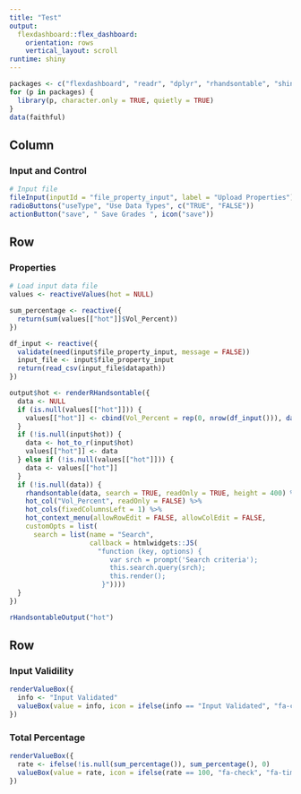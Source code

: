 ```yaml
---
title: "Test"
output: 
  flexdashboard::flex_dashboard:
    orientation: rows
    vertical_layout: scroll
runtime: shiny
---
```


```r
packages <- c("flexdashboard", "readr", "dplyr", "rhandsontable", "shiny", "datasets")
for (p in packages) {
  library(p, character.only = TRUE, quietly = TRUE)
}
data(faithful)
```

Column {.sidebar}
-----------------------------------------------------------------------
### Input and Control
```r
# Input file
fileInput(inputId = "file_property_input", label = "Upload Properties")
radioButtons("useType", "Use Data Types", c("TRUE", "FALSE"))
actionButton("save", " Save Grades ", icon("save"))
```

Row 
-----------------------------------------------------------------------
### Properties
```r
# Load input data file
values <- reactiveValues(hot = NULL)

sum_percentage <- reactive({
  return(sum(values[["hot"]]$Vol_Percent))
})

df_input <- reactive({
  validate(need(input$file_property_input, message = FALSE))
  input_file <- input$file_property_input
  return(read_csv(input_file$datapath))
})

output$hot <- renderRHandsontable({
  data <- NULL
  if (is.null(values[["hot"]])) {
    values[["hot"]] <- cbind(Vol_Percent = rep(0, nrow(df_input())), data.frame(df_input()))
  }
  if (!is.null(input$hot)) {
    data <- hot_to_r(input$hot)
    values[["hot"]] <- data
  } else if (!is.null(values[["hot"]])) {
    data <- values[["hot"]]
  }
  if (!is.null(data)) {
    rhandsontable(data, search = TRUE, readOnly = TRUE, height = 400) %>%
    hot_col("Vol_Percent", readOnly = FALSE) %>%
    hot_cols(fixedColumnsLeft = 1) %>%
    hot_context_menu(allowRowEdit = FALSE, allowColEdit = FALSE, 
    customOpts = list(
      search = list(name = "Search",
                    callback = htmlwidgets::JS(
                      "function (key, options) {
                         var srch = prompt('Search criteria');
                         this.search.query(srch);
                         this.render();
                       }"))))
  }
})

rHandsontableOutput("hot")

```

Row 
-----------------------------------------------------------------------
### Input Validility
```r
renderValueBox({
  info <- "Input Validated"
  valueBox(value = info, icon = ifelse(info == "Input Validated", "fa-check", "fa-times"), color = ifelse(info == "Input Validated", "success", "danger"))
})
```

### Total Percentage
```r
renderValueBox({
  rate <- ifelse(!is.null(sum_percentage()), sum_percentage(), 0)
  valueBox(value = rate, icon = ifelse(rate == 100, "fa-check", "fa-times"), color = ifelse(rate == 100, "success", "warning"))
})
```